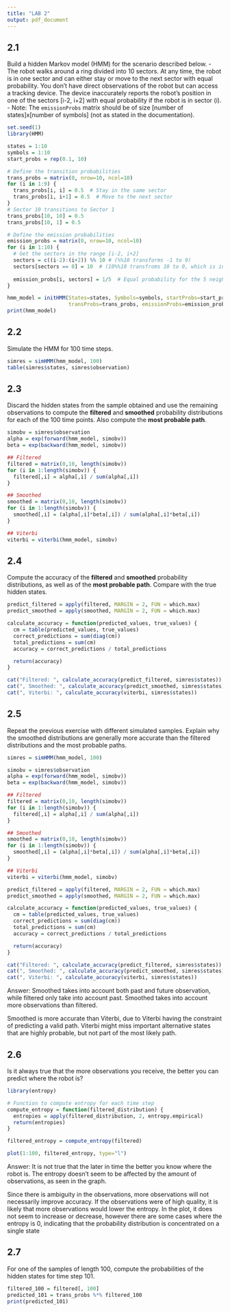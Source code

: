 ```yaml
---
title: "LAB 2"
output: pdf_document
---
```


## 2.1
Build a hidden Markov model (HMM) for the scenario described below. 
- The robot walks around a ring divided into 10 sectors. At any time, the robot is in one sector and can either stay or move to the next sector with equal probability. You don't have direct observations of the robot but can access a tracking device. The device inaccurately reports the robot's position in one of the sectors [i-2, i+2] with equal probability if the robot is in sector \(i\).
- Note: The `emissionProbs` matrix should be of size [number of states]x[number of symbols] (not as stated in the documentation).

```r
set.seed(1)
library(HMM)

states = 1:10
symbols = 1:10
start_probs = rep(0.1, 10)

# Define the transition probabilities
trans_probs = matrix(0, nrow=10, ncol=10)
for (i in 1:9) {
  trans_probs[i, i] = 0.5  # Stay in the same sector
  trans_probs[i, i+1] = 0.5  # Move to the next sector
}
# Sector 10 transitions to Sector 1
trans_probs[10, 10] = 0.5
trans_probs[10, 1] = 0.5

# Define the emission probabilities
emission_probs = matrix(0, nrow=10, ncol=10)
for (i in 1:10) {
  # Get the sectors in the range [i-2, i+2]
  sectors = c((i-2):(i+2)) %% 10 # (%%10 transforms -1 to 9)
  sectors[sectors == 0] = 10  # (10%%10 transfroms 10 to 0, which is incorrect.)
  
  emission_probs[i, sectors] = 1/5  # Equal probability for the 5 neighboring sectors
}

hmm_model = initHMM(States=states, Symbols=symbols, startProbs=start_probs, 
                    transProbs=trans_probs, emissionProbs=emission_probs)
print(hmm_model)
```

## 2.2
Simulate the HMM for 100 time steps.
```r
simres = simHMM(hmm_model, 100)
table(simres$states, simres$observation)
```

## 2.3
Discard the hidden states from the sample obtained and use the remaining observations to compute the **filtered** and **smoothed** probability distributions for each of the 100 time points. Also compute the **most probable path**.
```r
simobv = simres$observation
alpha = exp(forward(hmm_model, simobv))
beta = exp(backward(hmm_model, simobv))

## Filtered
filtered = matrix(0,10, length(simobv))
for (i in 1:length(simobv)) {
  filtered[,i] = alpha[,i] / sum(alpha[,i])
}

## Smoothed
smoothed = matrix(0,10, length(simobv))
for (i in 1:length(simobv)) {
  smoothed[,i] = (alpha[,i]*beta[,i]) / sum(alpha[,i]*beta[,i])
}

## Viterbi
viterbi = viterbi(hmm_model, simobv)
```


## 2.4
Compute the accuracy of the **filtered** and **smoothed** probability distributions, as well as of the **most probable path**. Compare with the true hidden states.

```r
predict_filtered = apply(filtered, MARGIN = 2, FUN = which.max)
predict_smoothed = apply(smoothed, MARGIN = 2, FUN = which.max)

calculate_accuracy = function(predicted_values, true_values) {
  cm = table(predicted_values, true_values)
  correct_predictions = sum(diag(cm))
  total_predictions = sum(cm)
  accuracy = correct_predictions / total_predictions

  return(accuracy)
}

cat("Filtered: ", calculate_accuracy(predict_filtered, simres$states))
cat(", Smoothed: ", calculate_accuracy(predict_smoothed, simres$states))
cat(", Viterbi: ", calculate_accuracy(viterbi, simres$states))
```

## 2.5
Repeat the previous exercise with different simulated samples. Explain why the smoothed distributions are generally more accurate than the filtered distributions and the most probable paths.

```r
simres = simHMM(hmm_model, 100)

simobv = simres$observation
alpha = exp(forward(hmm_model, simobv))
beta = exp(backward(hmm_model, simobv))

## Filtered
filtered = matrix(0,10, length(simobv))
for (i in 1:length(simobv)) {
  filtered[,i] = alpha[,i] / sum(alpha[,i])
}

## Smoothed
smoothed = matrix(0,10, length(simobv))
for (i in 1:length(simobv)) {
  smoothed[,i] = (alpha[,i]*beta[,i]) / sum(alpha[,i]*beta[,i])
}

## Viterbi
viterbi = viterbi(hmm_model, simobv)

predict_filtered = apply(filtered, MARGIN = 2, FUN = which.max)
predict_smoothed = apply(smoothed, MARGIN = 2, FUN = which.max)

calculate_accuracy = function(predicted_values, true_values) {
  cm = table(predicted_values, true_values)
  correct_predictions = sum(diag(cm))
  total_predictions = sum(cm)
  accuracy = correct_predictions / total_predictions

  return(accuracy)
}

cat("Filtered: ", calculate_accuracy(predict_filtered, simres$states))
cat(", Smoothed: ", calculate_accuracy(predict_smoothed, simres$states))
cat(", Viterbi: ", calculate_accuracy(viterbi, simres$states))
```

Answer:
Smoothed takes into account both past and future observation, while filtered only take into account past. Smoothed takes into account more observations than filtered.

Smoothed is more accurate than Viterbi, due to Viterbi having the constraint of predicting a valid path. Viterbi might miss important alternative states that are highly probable, but not part of the most likely path.

## 2.6
Is it always true that the more observations you receive, the better you can predict where the robot is?

```r
library(entropy)

# Function to compute entropy for each time step
compute_entropy = function(filtered_distribution) {
  entropies = apply(filtered_distribution, 2, entropy.empirical)
  return(entropies)
}

filtered_entropy = compute_entropy(filtered)

plot(1:100, filtered_entropy, type="l")

```

Answer: It is not true that the later in time the better you know where the robot is. The entropy doesn't seem to be affected by the amount of observations, as seen in the graph.

Since there is ambiguity in the observations, more observations will not necessarily improve accuracy. If the observations were of high quality, it is likely that more observations would lower the entropy. In the plot, it does not seem to increase or decrease, however there are some cases where the entropy is 0, indicating that the probability distribution is concentrated on a single state

## 2.7
For one of the samples of length 100, compute the probabilities of the hidden states for time step 101.

```r
filtered_100 = filtered[, 100]
predicted_101 = trans_probs %*% filtered_100
print(predicted_101)
```